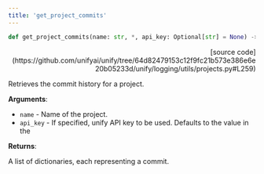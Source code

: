 ```yaml
---
title: 'get_project_commits'
---
```


```python
def get_project_commits(name: str, *, api_key: Optional[str] = None) -> List[Dict]:
```

<p align="right">[source code](https://github.com/unifyai/unify/tree/64d82479153c12f9fc21b573e386e6e20b05233d/unify/logging/utils/projects.py#L259)</p>

Retrieves the commit history for a project.

**Arguments**:

- `name` - Name of the project.
- `api_key` - If specified, unify API key to be used. Defaults to the value in the



**Returns**:

A list of dictionaries, each representing a commit.